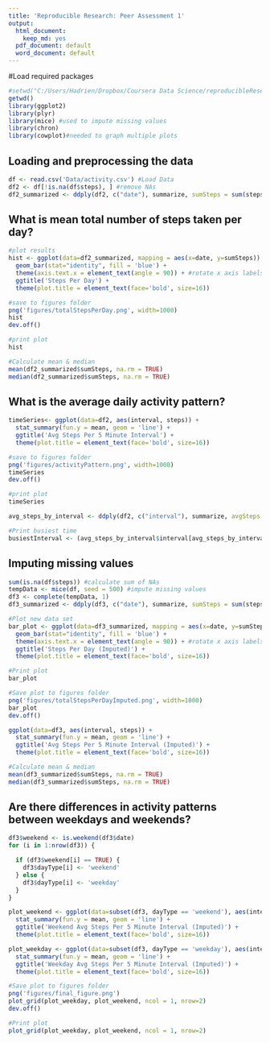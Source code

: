 ```yaml
---
title: 'Reproducible Research: Peer Assessment 1'
output:
  html_document:
    keep_md: yes
  pdf_document: default
  word_document: default
---
```

#Load required packages
```r
#setwd("C:/Users/Hadrien/Dropbox/Coursera Data Science/reproducibleResearch/assignment1/RepData_PeerAssessment1-master")
getwd()
library(ggplot2)
library(plyr)
library(mice) #used to impute missing values
library(chron)
library(cowplot)#needed to graph multiple plots

```


## Loading and preprocessing the data
```r
df <- read.csv('Data/activity.csv') #Load Data
df2 <- df[!is.na(df$steps), ] #remove NAs
df2_summarized <- ddply(df2, c("date"), summarize, sumSteps = sum(steps)) #summarize

```



## What is mean total number of steps taken per day?
```r
#plot results
hist <- ggplot(data=df2_summarized, mapping = aes(x=date, y=sumSteps)) +
  geom_bar(stat="identity", fill = 'blue') +
  theme(axis.text.x = element_text(angle = 90)) + #rotate x axis labels
  ggtitle('Steps Per Day') +
  theme(plot.title = element_text(face='bold', size=16))

#save to figures folder
png('figures/totalStepsPerDay.png', width=1000)
hist
dev.off()

#print plot
hist

#Calculate mean & median
mean(df2_summarized$sumSteps, na.rm = TRUE)
median(df2_summarized$sumSteps, na.rm = TRUE)

```



## What is the average daily activity pattern?
```r
timeSeries<- ggplot(data=df2, aes(interval, steps)) +
  stat_summary(fun.y = mean, geom = 'line') +
  ggtitle('Avg Steps Per 5 Minute Interval') +
  theme(plot.title = element_text(face='bold', size=16)) 

#save to figures folder
png('figures/activityPattern.png', width=1000)
timeSeries
dev.off()

#print plot
timeSeries

avg_steps_by_interval <- ddply(df2, c("interval"), summarize, avgSteps = sum(steps)) #summarize

#Print busiest time
busiestInterval <- (avg_steps_by_interval$interval[avg_steps_by_interval$avgSteps == max(avg_steps_by_interval$avgSteps, na.rm = T)])

```


## Imputing missing values
```r
sum(is.na(df$steps)) #calculate sum of NAs
tempData <- mice(df, seed = 500) #impute missing values
df3 <- complete(tempData, 1)
df3_summarized <- ddply(df3, c("date"), summarize, sumSteps = sum(steps)) #summarize

#Plot new data set
bar_plot <- ggplot(data=df3_summarized, mapping = aes(x=date, y=sumSteps)) +
  geom_bar(stat="identity", fill = 'blue') +
  theme(axis.text.x = element_text(angle = 90)) + #rotate x axis labels
  ggtitle('Steps Per Day (Imputed)') +
  theme(plot.title = element_text(face='bold', size=16))

#Print plot
bar_plot

#Save plot to figures folder
png('figures/totalStepsPerDayImputed.png', width=1000)
bar_plot
dev.off()

ggplot(data=df3, aes(interval, steps)) +
  stat_summary(fun.y = mean, geom = 'line') +
  ggtitle('Avg Steps Per 5 Minute Interval (Imputed)') +
  theme(plot.title = element_text(face='bold', size=16)) 

#Calculate mean & median
mean(df3_summarized$sumSteps, na.rm = TRUE)
median(df3_summarized$sumSteps, na.rm = TRUE)


```




## Are there differences in activity patterns between weekdays and weekends?
```r
df3$weekend <- is.weekend(df3$date)
for (i in 1:nrow(df3)) {

  if (df3$weekend[i] == TRUE) {
    df3$dayType[i] <- 'weekend'
  } else {
    df3$dayType[i] <- 'weekday'
  }
}

plot_weekend <- ggplot(data=subset(df3, dayType == 'weekend'), aes(interval, steps)) +
  stat_summary(fun.y = mean, geom = 'line') +
  ggtitle('Weekend Avg Steps Per 5 Minute Interval (Imputed)') +
  theme(plot.title = element_text(face='bold', size=16)) 

plot_weekday <- ggplot(data=subset(df3, dayType == 'weekday'), aes(interval, steps)) +
  stat_summary(fun.y = mean, geom = 'line') +
  ggtitle('Weekday Avg Steps Per 5 Minute Interval (Imputed)') +
  theme(plot.title = element_text(face='bold', size=16)) 

#Save plot to figures folder
png('figures/final_figure.png')
plot_grid(plot_weekday, plot_weekend, ncol = 1, nrow=2)
dev.off()

#Print plot
plot_grid(plot_weekday, plot_weekend, ncol = 1, nrow=2)
```


